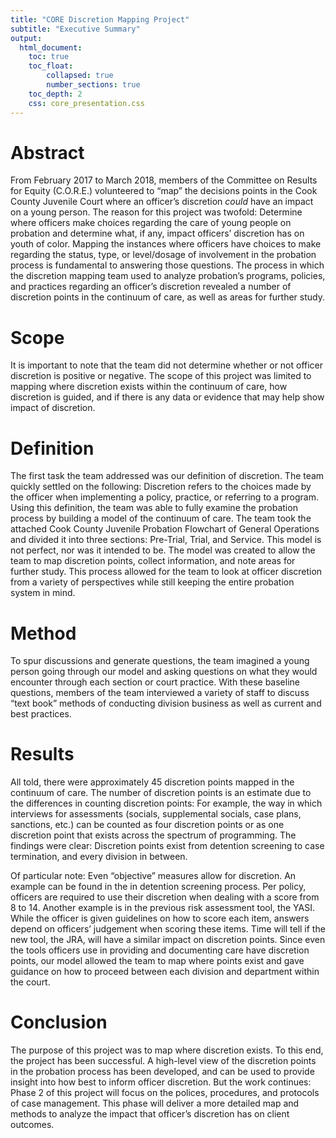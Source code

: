 ```yaml
---
title: "CORE Discretion Mapping Project"
subtitle: "Executive Summary"
output:
  html_document:
    toc: true
    toc_float:
        collapsed: true
        number_sections: true
    toc_depth: 2
    css: core_presentation.css
---
```


# Abstract
From February 2017 to March 2018, members of the Committee on Results for Equity (C.O.R.E.) volunteered to "map" the decisions points in the Cook County Juvenile Court where an officer's discretion *could* have an impact on a young person. The reason for this project was twofold: Determine where officers make choices regarding the care of young people on probation and determine what, if any, impact officers’ discretion has on youth of color. Mapping the instances where officers have choices to make regarding the status, type, or level/dosage of involvement in the probation process is fundamental to answering those questions. The process in which the discretion mapping team used to analyze probation’s programs, policies, and practices regarding an officer’s discretion revealed a number of discretion points in the continuum of care, as well as areas for further study.

# Scope
It is important to note that the team did not determine whether or not officer discretion is positive or negative. The scope of this project was limited to mapping where discretion exists within the continuum of care, how discretion is guided, and if there is any data or evidence that may help show impact of discretion. 

# Definition
The first task the team addressed was our definition of discretion. The team quickly settled on the following: Discretion refers to the choices made by the officer when implementing a policy, practice, or referring to a program. Using this definition, the team was able to fully examine the probation process by building a model of the continuum of care. The team took the attached Cook County Juvenile Probation Flowchart of General Operations and divided it into three sections: Pre-Trial, Trial, and Service. This model is not perfect, nor was it intended to be. The model was created to allow the team to map discretion points, collect information, and note areas for further study. This process allowed for the team to look at officer discretion from a variety of perspectives while still keeping the entire probation system in mind.

# Method
To spur discussions and generate questions, the team imagined a young person going through our model and asking questions on what they would encounter through each section or court practice. With these baseline questions, members of the team interviewed a variety of staff to discuss “text book” methods of conducting division business as well as current and best practices. 

# Results

All told, there were approximately 45 discretion points mapped in the continuum of care. The number of discretion points is an estimate due to the differences in counting discretion points: For example, the way in which interviews for assessments (socials, supplemental socials, case plans, sanctions, etc.) can be counted as four discretion points or as one discretion point that exists across the spectrum of programming. The findings were clear: Discretion points exist from detention screening to case termination, and every division in between.

Of particular note: Even “objective” measures allow for discretion. An example can be found in the in detention screening process. Per policy, officers are required to use their discretion when dealing with a score from 8 to 14. Another example is in the previous risk assessment tool, the YASI. While the officer is given guidelines on how to score each item, answers depend on officers’ judgement when scoring these items. Time will tell if the new tool, the JRA, will have a similar impact on discretion points. Since even the tools officers use in providing and documenting care have discretion points, our model allowed the team to map where points exist and gave guidance on how to proceed between each division and department within the court.

# Conclusion
The purpose of this project was to map where discretion exists. To this end, the project has been successful. A high-level view of the discretion points in the probation process has been developed, and can be used to provide insight into how best to inform officer discretion. But the work continues: Phase 2 of this project will focus on the polices, procedures, and protocols of case management. This phase will deliver a more detailed map and methods to analyze the impact that officer's discretion has on client outcomes.

